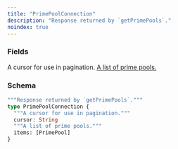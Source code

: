 ```yaml
---
title: "PrimePoolConnection"
description: "Response returned by `getPrimePools`."
noindex: true
---
```


### Fields

<ResponseField name="cursor" type="String">
  A cursor for use in pagination.
</ResponseField>

<a href="/api-reference/types/primepool">
  <ResponseField name="items" type="[PrimePool]">
    A list of prime pools.
  </ResponseField>
</a>

### Schema


```graphql 
"""Response returned by `getPrimePools`."""
type PrimePoolConnection {
  """A cursor for use in pagination."""
  cursor: String
  """A list of prime pools."""
  items: [PrimePool]
}
```
